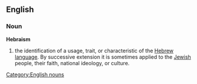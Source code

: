 ==English==

===Noun===
'''Hebraism'''

# the identification of a usage, trait, or characteristic of the [[Hebrew language]]. By successive extension it is sometimes applied to the [[Jewish]] people, their faith, national ideology, or culture.

[[Category:English nouns]]